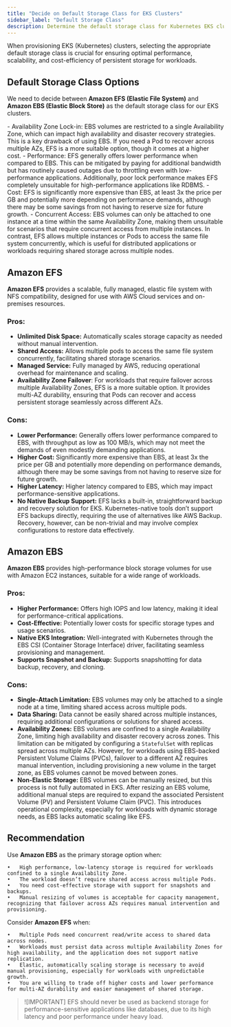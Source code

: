```yaml
---
title: "Decide on Default Storage Class for EKS Clusters"
sidebar_label: "Default Storage Class"
description: Determine the default storage class for Kubernetes EKS clusters
---
```


<Intro>
When provisioning EKS (Kubernetes) clusters, selecting the appropriate default storage class is crucial for ensuring optimal performance, scalability, and cost-efficiency of persistent storage for workloads.
</Intro>

## Default Storage Class Options

We need to decide between **Amazon EFS (Elastic File System)** and **Amazon EBS (Elastic Block Store)** as the default storage class for our EKS clusters.

<KeyPoints title="Top Considerations">
- Availability Zone Lock-in: EBS volumes are restricted to a single Availability Zone, which can impact high availability and disaster recovery strategies. This is a key drawback of using EBS. If you need a Pod to recover across multiple AZs, EFS is a more suitable option, though it comes at a higher cost.
- Performance: EFS generally offers lower performance when compared to EBS. This can be mitigated by paying for additional bandwidth but has routinely caused outages due to throttling even with low-performance applications. Additionally, poor lock performance makes EFS completely unsuitable for high-performance applications like RDBMS.
- Cost: EFS is significantly more expensive than EBS, at least 3x the price per GB and potentially more depending on performance demands, although there may be some savings from not having to reserve size for future growth.
- Concurrent Access: EBS volumes can only be attached to one instance at a time within the same Availability Zone, making them unsuitable for scenarios that require concurrent access from multiple instances. In contrast, EFS allows multiple instances or Pods to access the same file system concurrently, which is useful for distributed applications or workloads requiring shared storage across multiple nodes.
</KeyPoints>

## Amazon EFS

**Amazon EFS** provides a scalable, fully managed, elastic file system with NFS compatibility, designed for use with AWS Cloud services and on-premises resources.

### Pros:
- **Unlimited Disk Space:** Automatically scales storage capacity as needed without manual intervention.
- **Shared Access:** Allows multiple pods to access the same file system concurrently, facilitating shared storage scenarios.
- **Managed Service:** Fully managed by AWS, reducing operational overhead for maintenance and scaling.
- **Availability Zone Failover**: For workloads that require failover across multiple Availability Zones, EFS is a more suitable option. It provides multi-AZ durability, ensuring that Pods can recover and access persistent storage seamlessly across different AZs.

### Cons:
- **Lower Performance:** Generally offers lower performance compared to EBS, with throughput as low as 100 MB/s, which may not meet the demands of even modestly demanding applications.
- **Higher Cost:** Significantly more expensive than EBS, at least 3x the price per GB and potentially more depending on performance demands, although there may be some savings from not having to reserve size for future growth.
- **Higher Latency:** Higher latency compared to EBS, which may impact performance-sensitive applications.
- **No Native Backup Support:** EFS lacks a built-in, straightforward backup and recovery solution for EKS. Kubernetes-native tools don’t support EFS backups directly, requiring the use of alternatives like AWS Backup. Recovery, however, can be non-trivial and may involve complex configurations to restore data effectively.

## Amazon EBS

**Amazon EBS** provides high-performance block storage volumes for use with Amazon EC2 instances, suitable for a wide range of workloads.

### Pros:
- **Higher Performance:** Offers high IOPS and low latency, making it ideal for performance-critical applications.
- **Cost-Effective:** Potentially lower costs for specific storage types and usage scenarios.
- **Native EKS Integration:** Well-integrated with Kubernetes through the EBS CSI (Container Storage Interface) driver, facilitating seamless provisioning and management.
- **Supports Snapshot and Backup:** Supports snapshotting for data backup, recovery, and cloning.

### Cons:
- **Single-Attach Limitation:** EBS volumes may only be attached to a single node at a time, limiting shared access across multiple pods.
- **Data Sharing:** Data cannot be easily shared across multiple instances, requiring additional configurations or solutions for shared access.
- **Availability Zones:** EBS volumes are confined to a single Availability Zone, limiting high availability and disaster recovery across zones. This limitation can be mitigated by configuring a `StatefulSet` with replicas spread across multiple AZs. However, for workloads using EBS-backed Persistent Volume Claims (PVCs), failover to a different AZ requires manual intervention, including provisioning a new volume in the target zone, as EBS volumes cannot be moved between zones.
- **Non-Elastic Storage:** EBS volumes can be manually resized, but this process is not fully automated in EKS. After resizing an EBS volume, additional manual steps are required to expand the associated Persistent Volume (PV) and Persistent Volume Claim (PVC). This introduces operational complexity, especially for workloads with dynamic storage needs, as EBS lacks automatic scaling like EFS.

## Recommendation

Use **Amazon EBS** as the primary storage option when:

	•	High performance, low-latency storage is required for workloads confined to a single Availability Zone.
	•	The workload doesn’t require shared access across multiple Pods.
	•	You need cost-effective storage with support for snapshots and backups.
	•	Manual resizing of volumes is acceptable for capacity management, recognizing that failover across AZs requires manual intervention and provisioning.

Consider **Amazon EFS** when:

	•	Multiple Pods need concurrent read/write access to shared data across nodes.
	•	Workloads must persist data across multiple Availability Zones for high availability, and the application does not support native replication.
	•	Elastic, automatically scaling storage is necessary to avoid manual provisioning, especially for workloads with unpredictable growth.
	•	You are willing to trade off higher costs and lower performance for multi-AZ durability and easier management of shared storage.

> ![IMPORTANT]
> EFS should never be used as backend storage for performance-sensitive applications like databases, due to its high latency and poor performance under heavy load.
